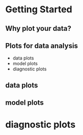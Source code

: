 
# Getting Started {#sec-getting_started}

## Why plot your data? {#sec-why_plot}

## Plots for data analysis

- data plots
- model plots 
- diagnostic plots


## data plots

## model plots

# diagnostic plots

